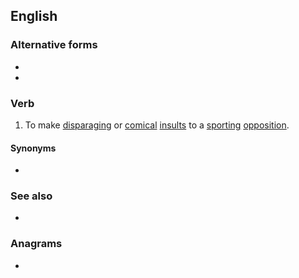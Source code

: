 ==English==

===Alternative forms===
* {{l|en|trash talk}}
* {{l|en|trashtalk}}

===Verb===
{{en-verb|head=[[trash]] [[talk]]}}

# {{lb|en|US}} To make [[disparaging]] or [[comical]] [[insult]]s to a [[sporting]] [[opposition]].

====Synonyms====
* {{l|en|talk trash}}

===See also===
* {{l|en|sledging}}

===Anagrams===
* {{l|en|talk trash}}